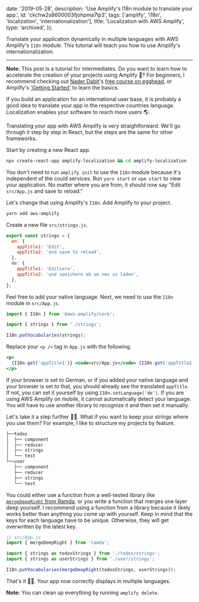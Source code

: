
  date: '2019-05-28',
  description: 'Use Amplify\'s I18n module to translate your app.',
  id: 'ckchw2s8600003fjohpma7lp3',
  tags: ['amplify', 'i18n', 'localization', 'internationalization'],
  title: 'Localization with AWS Amplify',
  type: 'archived',
});


Translate your application dynamically in multiple languages with AWS Amplify's `I18n` module. This tutorial will teach you how to use Amplify's internationalization.

---

**Note:** This post is a tutorial for intermediates. Do you want to learn how to accelerate the creation of your projects using Amplify 🚀? For beginners, I recommend checking out [Nader Dabit](https://twitter.com/dabit3)'s [free course on egghead](https://egghead.io/courses/building-serverless-web-applications-with-react-aws-amplify), or Amplify's ['Getting Started'](https://aws-amplify.github.io/docs/js/start) to learn the basics.

If you build an application for an international user base, it is probably a good idea to translate your app in the respective countries language. Localization enables your software to reach more users 🌎.

Translating your app with AWS Amplify is very straightforward. We'll go through it step by step in React, but the steps are the same for other frameworks.

Start by creating a new React app.

```bash
npx create-react-app amplify-localization && cd amplify-localization
```

You don't need to run `amplify init` to use the `I18n` module because it's independent of the could services. Run `yarn start` or `npm start` to view your application. No matter where you are from, it should now say "Edit `src/App.js` and save to reload."

Let's change that using Amplify's `I18n`. Add Amplify to your project.

```bash
yarn add aws-amplify
```

Create a new file `src/strings.js`.

```js
export const strings = {
  en: {
    appTitle1: 'Edit',
    appTitle2: 'and save to reload',
  },
  de: {
    appTitle1: 'Editiere',
    appTitle2: 'und speichere ab um neu zu laden',
  },
};
```

Feel free to add your native language. Next, we need to use the `I18n` module in `src/App.js`.

```js
import { I18n } from '@aws-amplify/core';

import { strings } from './strings';

I18n.putVocabularies(strings);
```

Replace your `<p />` tag in `App.js` with the following.

```jsx
<p>
  {I18n.get('appTitle1')} <code>src/App.js</code> {I18n.get('appTitle2')}
</p>
```

If your browser is set to German, or if you added your native language and your browser is set to that, you should already see the translated `appTitle`. If not, you can set it yourself by using `I18n.setLanguage('de')`. If you are using AWS Amplify on mobile, it cannot automatically detect your language. You will have to use another library to recognize it and then set it manually.

Let's take it a step further 👏🏻. What if you want to keep your strings where you use them? For example, I like to structure my projects by feature.

```bash
├──todos
│  ├── component
│  ├── reducer
│  ├── strings
│  └── test
└──user
   ├── component
   ├── reducer
   ├── strings
   └── test
```

You could either use a function from a well-tested library like [`mergeDeepRight` from Ramda](https://ramdajs.com/docs/#mergeDeepRight), or you write a function that merges one layer deep yourself. I recommend using a function from a library because it likely works better than anything you come up with yourself. Keep in mind that the keys for each language have to be unique. Otherwise, they will get overwritten by the latest key.

```js
// src/App.js
import { mergeDeepRight } from 'ramda';

import { strings as todosStrings } from './todos/strings';
import { strings as userStrings } from './user/strings';

I18n.putVocabularies(mergeDeepRight(todosStrings, userStrings));
```

That's it 👍🏻. Your app now correctly displays in multiple languages.

**Note:** You can clean up everything by running `amplify delete`.
